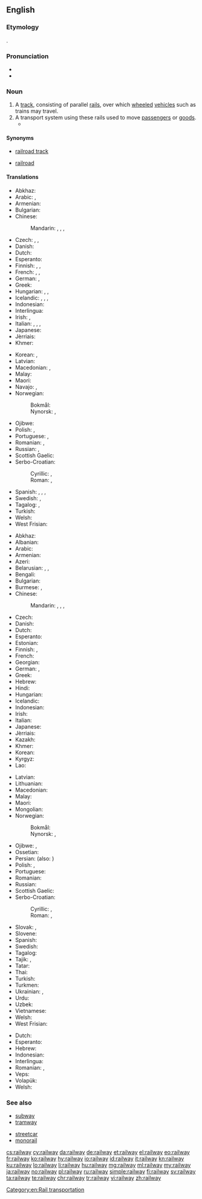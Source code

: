 ==English==
{{wikipedia}}

===Etymology===
{{compound|rail|way|lang=en}}.

===Pronunciation===
* {{IPA|/ɹeɪlweɪ/|lang=en}}
* {{audio|en-us-railway.ogg|Audio (US)|lang=en}}

===Noun===
{{en-noun}}

# A [[track]], consisting of parallel [[rail]]s, over which [[wheeled]] [[vehicle]]s such as trains may travel.
# A transport system using these rails used to move [[passenger]]s or [[goods]].
#*{{quote-book|year=1918|author={{w|W. B. Maxwell}}
|title=The Mirror and the Lamp
|chapter=2|url=http://openlibrary.org/works/OL1097634W
|passage=''That'' the young Mr. Churchills liked—but they did not like him coming round of an evening and drinking weak whisky-and-water while he held forth on '''railway''' debentures and corporation loans. Mr. Barrett, however, by fawning and flattery, seemed to be able to make not only Mrs. Churchill but everyone else do what he desired.}}

====Synonyms====
* {{sense|track}} [[railroad track]]
* {{sense|system}} {{qualifier|US}} [[railroad]]

====Translations====
{{trans-top|track, consisting of parallel rails}}
* Abkhaz: {{t|ab|иҳаамҩа|alt=аиҳаамҩа|sc=Cyrl}}
* Arabic: {{t|ar|سكة حديدية|f|tr=síkka ḥadidíyya}}, {{t|ar|سكة الحديد|f|tr=síkkat al-ḥadīd}}
* Armenian: {{t|hy|երկաթուղի}}
* Bulgarian: {{t|bg|железопъ̀тна ли́ния|f|sc=Cyrl}}
* Chinese:
*: Mandarin: {{t|cmn|鐵路|sc=Hani}}, {{t+|cmn|铁路|tr=tiělù|sc=Hani}}, {{t|cmn|鐵道|sc=Hani}}, {{t+|cmn|铁道|tr=tiědào|sc=Hani}}
* Czech: {{t+|cs|kolej|f}}, {{t+|cs|železnice|f}}, {{t|cs|trať|f}}
* Danish: {{t+|da|jernbane|c}}
* Dutch: {{t+|nl|spoorweg|m}}
* Esperanto: {{t|eo|fervojo}}
* Finnish: {{t+|fi|rata}}, {{t+|fi|junarata}}, {{t+|fi|rautatie}}
* French: {{t+|fr|chemin de fer|m}}, {{t|fr|réseau ferroviaire|m}}, {{t+|fr|voie ferrée|f}}
* German: {{t+|de|Eisenbahnlinie|f}}, {{t+|de|Gleis|n}}
* Greek: {{t+|el|σιδηρόδρομος|m}}
* Hungarian: {{t+|hu|sín}}, {{t+|hu|vasút}}, {{t+|hu|vasútvonal}}
* Icelandic: {{t+|is|járnbraut|f}}, {{t|is|lestarspor|n}}, {{t|is|járnbani|m}}, {{t|is|járngata}}
* Indonesian: {{t|id|jalan kereta api}}
* Interlingua: {{t|ia|ferrovia}}
* Irish: {{t|ga|bóthar iarainn|m}}, {{t|ga|iarnród|m}}
* Italian: {{t+|it|binario|m}}, {{t+|it|rotaia|f}}, {{t|it|strada ferrata|f}}, {{t+|it|ferrovia|f}}
* Japanese: {{t+|ja|線路|tr=せんろ, senro}}
* Jèrriais: {{t|roa-jer|c'mîn d'fé|m}}
* Khmer: {{t|km|ផ្លូវរទេះភ្លើង|tr=pləv rɔteh pləəŋ|sc=Khmr}}
{{trans-mid}}
* Korean: {{t+|ko|철도}}, {{t+|ko|선로}}
* Latvian: {{t|lv|dzelzceļš|m}}
* Macedonian: {{t|mk|пруга|f|tr=prúga}}, {{t|mk|железница|f|tr=želéznica|sc=Cyrl}}
* Malay: {{t|ms|kereta api}}
* Maori: {{t|mi|rerewē}}
* Navajo: {{t|nv|béésh bitiin}}, {{t|nv|kǫʼ naʼałbąąsii bitiin}}
* Norwegian: 
*: Bokmål: {{t+|nb|jernbane|m}}
*: Nynorsk: {{t|nn|jernbane|m|f}}, {{t|nn|jarnbane|m|f}}
* Ojibwe: {{t-check|oj|ishkodewidaabaanikana|sc=Cans}} <!-- does not look like Cans to me -->
* Polish: {{t+|pl|kolej|f}}, {{t|pl|linia kolejowa|f}}
* Portuguese: {{t+|pt|ferrovia}}, {{t|pt|estrada de ferro|f}}
* Romanian: {{t+|ro|cale ferată|f}}, {{t|ro|rețea feroviară|f}}
* Russian: {{t+|ru|желе́зная доро́га|f}}, {{t+|ru|колея́|f}}
* Scottish Gaelic: {{t|gd|rathad-iarainn|m}}
* Serbo-Croatian:
*: Cyrillic: {{t|sh|железница|f}}, {{t|sh|жељезница|f}}
*: Roman: {{t|sh|železnica|f}}, {{t+|sh|željeznica|f}}
* Spanish: {{t|es|vía férrea|f}}, {{t+|es|ferrocarril|m}}, {{qualifier|Latin America}} {{t+|es|riel|m}}, {{qualifier|Spain}} {{t+|es|vía|f}}
* Swedish: {{t+|sv|järnväg|c}}, {{t+|sv|järnvägsspår|n}}
* Tagalog: {{t|tl|perokaril}}, {{t|tl|daambakal}}
* Turkish: {{t|tr|demir yolu hattı}}
* Welsh: {{t|cy|rheilffordd}}
* West Frisian: {{t|fy|spoarwei|c}}
{{trans-bottom}}

{{trans-top|transport system using these rails}}
* Abkhaz: {{t|ab|иҳаамҩа|alt=аиҳаамҩа|sc=Cyrl}}
* Albanian: {{t|sq|hekurudhë|f}}
* Arabic: {{t|ar|سكة حديدية|f|tr=sikka ḥadidiyya}}
* Armenian: {{t|hy|երկաթուղի}}
* Azeri: {{t|az|dəmir yolu}}
* Belarusian: {{t|be|жале́зная даро́га|f|sc=Cyrl}}, {{t|be|чыгу́нка|f|sc=Cyrl}}, {{t|be|чыгу́начны пуць|m|sc=Cyrl}}
* Bengali: {{t|bn|রেলপথ|tr=relpôth|sc=Beng}}
* Bulgarian: {{t|bg|желе́зница|f|sc=Cyrl}}
* Burmese: {{t+|my|သံလမ်း|sc=Mymr}}, {{t+|my|မီးရထား|sc=Mymr}}
* Chinese:
*: Mandarin: {{t|cmn|鐵路|sc=Hani}}, {{t+|cmn|铁路|tr=tiělù|sc=Hani}}, {{t|cmn|鐵道|sc=Hani}}, {{t+|cmn|铁道|tr=tiědào|sc=Hani}}
* Czech: {{t+|cs|železnice|f}}
* Danish: {{t+|da|jernbane|c}}
* Dutch: {{t+|nl|spoorwegen|p}}
* Esperanto: {{t|eo|fervojo}}
* Estonian: {{t|et|raudtee}}
* Finnish: {{t+|fi|rautatie}}, {{t+|fi|rautatiet|p}}
* French: {{t+|fr|chemin de fer|m}}
* Georgian: {{t|ka|რკინიგზა|sc=Geor}}
* German: {{t+|de|Eisenbahn|f}}, {{t+|de|Bahn|f}}
* Greek: {{t+|el|σιδηρόδρομος|m}}
* Hebrew: {{t|he|מסילת רכבת|f|tr=mesillat-rakevet}}
* Hindi: {{t|hi|रेलवे|tr=relve}}
* Hungarian: {{t+|hu|vasút}}
* Icelandic: {{t+|is|járnbraut|f}}
* Indonesian: {{t+|id|kereta api}}
* Irish: {{t|ga|iarnród|m}}
* Italian: {{t+|it|ferrovia|f}}
* Japanese: {{t+|ja|鉄道|tr=[[てつどう]], tetsudō}}
* Jèrriais: {{t|roa-jer|c'mîn d'fé|m}}
* Kazakh: {{t|kk|темір жол|sc=Cyrl}}
* Khmer: {{t|km|ក្រុមអយស្មយ័យាន|tr=krom a’yahsmay yien|sc=Khmr}}
* Korean: {{t+|ko|철도}}
* Kyrgyz: {{t|ky|темир жол|sc=Cyrl}}
* Lao: {{t-needed|lo}}
{{trans-mid}}
* Latvian: {{t|lv|dzelzceļš|m}}
* Lithuanian: {{t|lt|geležinkelis|m}}
* Macedonian: {{t|mk|желе́зница|f}}
* Malay: {{t|ms|keretapi}}
* Maori: {{t|mi|rerewē}}
* Mongolian: {{t+|mn|төмөр зам|sc=Cyrl}}
* Norwegian:
*: Bokmål: {{t+|nb|jernbane|m}}
*: Nynorsk: {{t|nn|jarnbane|m|f}}, {{t|nn|jernbane|m|f}}
* Ojibwe: {{t-check|oj|ishkodewidaabaan|sc=Cans}}, {{t-check|oj|mashkodewidaabaan|sc=Cans}} <!-- does not look like Cans to me -->
* Ossetian: {{t|os|æфсæнвæндаг|sc=Cyrl}}
* Persian: {{t|fa|راه‌آهن|tr=râh âhan}} (also: {{t+|fa|راه آهن}})
* Polish: {{t+|pl|kolej|f}}, {{t|pl|kolej żelazna|f}}
* Portuguese: {{t+|pt|ferrovia}}
* Romanian: {{t|ro|căi ferate|f-p}}
* Russian: {{t+|ru|желе́зная доро́га|f}}
* Scottish Gaelic: {{t|gd|rèile|f}}
* Serbo-Croatian:
*: Cyrillic: {{t|sh|железница|f}}, {{t|sh|жељезница|f}}
*: Roman: {{t|sh|železnica|f}}, {{t+|sh|željeznica|f}}
* Slovak: {{t|sk|železnica|f}}, {{t|sk|železničná trať|f}}
* Slovene: {{t|sl|železniško|n}}
* Spanish: {{t+|es|ferrocarril|m}}
* Swedish: {{t+|sv|järnväg|c}}
* Tagalog: {{t|tl|daambakal}}
* Tajik: {{t|tg|роҳи оҳан|sc=Cyrl}}, {{t|tg|роҳ оҳан|sc=Cyrl}}
* Tatar: {{t|tt|тимер юл|sc=Cyrl}}
* Thai: {{t|th|การรถไฟ|tr=gaan rót fai}}
* Turkish: {{t+|tr|demir yolu}}
* Turkmen: {{t|tk|demir ýoly}}
* Ukrainian: {{t|uk|залізни́ця|f|sc=Cyrl}}, {{t|uk|колія́|f|sc=Cyrl}}
* Urdu: {{t|ur|ریلوے|tr=relve}}
* Uzbek: {{t+|uz|temir yoʻl}}
* Vietnamese: {{t+|vi|đường sắt}}
* Welsh: {{t|cy|rheilffordd}}
* West Frisian: {{t|fy|spoarwei|c}}
{{trans-bottom}}

{{checktrans-top}}
* Dutch: {{t+check|nl|spoorweg|m}}
* Esperanto: {{t-check|eo|fervojo}}
* Hebrew: {{t-check|he|מסילת רכבת|f|tr=mesillat-rakevet|sc=Hebr}}
* Indonesian: {{t-check|id|[[kereta]] [[api]]}} <!-- was "[[kereta]] [[api]]" - assumed sum-of-parts; if an idiom, remove the embedded wikilinks to the individual words. see [[User:Kephir/gadgets/xte#Translation_fixing]] -->
* Interlingua: {{t-check|ia|ferrovia}}
* Romanian: {{t-check|ro|cale ferata|f}}, {{t-check|ro|cai ferate|p}}
* Veps: {{t-check|vep|raudte}}
* Volapük: {{t+check|vo|ferodarutaveg}}
* Welsh: {{t-check|cy|rheilffordd|f}}
{{trans-bottom}}

===See also===
{{top2}}
* [[subway]]
* [[tramway]]
{{mid2}}
* [[streetcar]]
* [[monorail]]
{{bottom}}

[[Category:en:Rail transportation]]

[[cs:railway]]
[[cy:railway]]
[[da:railway]]
[[de:railway]]
[[et:railway]]
[[el:railway]]
[[eo:railway]]
[[fr:railway]]
[[ko:railway]]
[[hy:railway]]
[[io:railway]]
[[id:railway]]
[[it:railway]]
[[kn:railway]]
[[ku:railway]]
[[lo:railway]]
[[li:railway]]
[[hu:railway]]
[[mg:railway]]
[[ml:railway]]
[[my:railway]]
[[ja:railway]]
[[no:railway]]
[[pl:railway]]
[[ru:railway]]
[[simple:railway]]
[[fi:railway]]
[[sv:railway]]
[[ta:railway]]
[[te:railway]]
[[chr:railway]]
[[tr:railway]]
[[vi:railway]]
[[zh:railway]]